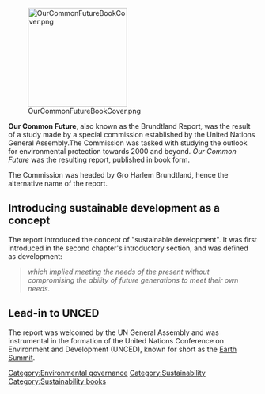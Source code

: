 [[File:OurCommonFutureBookCover.png|center|200px]]

'''Our Common Future''', also known as the Brundtland Report, was the result of a study made by a special commission established by the United Nations General Assembly.The Commission was tasked with studying the outlook for environmental protection towards 2000 and beyond. ''Our Common Future'' was the resulting report, published in book form.

The Commission was headed by Gro Harlem Brundtland, hence the alternative name of the report.

== Introducing sustainable development as a concept ==

The report introduced the concept of "sustainable development". It was first introduced in the second chapter's introductory section, and was defined as development:

<blockquote>''which implied meeting the needs of the present without compromising the ability of future generations to meet their own needs.''</blockquote>

== Lead-in to UNCED ==

The report was welcomed by the UN General Assembly and was instrumental in the formation of the United Nations Conference on Environment and Development (UNCED), known for short as the [[Earth Summit]].

[[Category:Environmental governance]]
[[Category:Sustainability]]
[[Category:Sustainability books]]